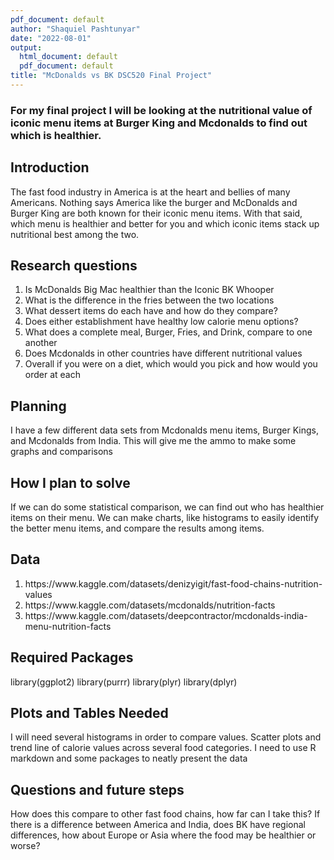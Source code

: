```yaml
---
pdf_document: default
author: "Shaquiel Pashtunyar"
date: "2022-08-01"
output:
  html_document: default
  pdf_document: default
title: "McDonalds vs BK DSC520 Final Project"
---
```


### For my final project I will be looking at the nutritional value of iconic menu items at Burger King and Mcdonalds to find out which is healthier.

## Introduction
The fast food industry in America is at the heart and bellies of many Americans. Nothing says America like the burger and McDonalds and Burger King are both known for their iconic menu items. With that said, which menu is healthier and better for you and which iconic items stack up nutritional best among the two.

## Research questions 

1) Is McDonalds Big Mac healthier than the Iconic BK Whooper
2) What is the difference in the fries between the two locations
3) What dessert items do each have and how do they compare?
4) Does either establishment have healthy low calorie menu options?
5) What does a complete meal, Burger, Fries, and Drink, compare to one another
6) Does Mcdonalds in other countries have different nutritional values
7) Overall if you were on a diet, which would you pick and how would you order at each

## Planning
I have a few different data sets from Mcdonalds menu items, Burger Kings, and Mcdonalds from India. This will give me the ammo to make some graphs and comparisons

## How I plan to solve
If we can do some statistical comparison, we can find out who has healthier items on their menu. We can make charts, like histograms to easily identify the better menu items, and compare the results among items. 

## Data 
1) https://www.kaggle.com/datasets/denizyigit/fast-food-chains-nutrition-values
2) https://www.kaggle.com/datasets/mcdonalds/nutrition-facts
3) https://www.kaggle.com/datasets/deepcontractor/mcdonalds-india-menu-nutrition-facts

## Required Packages

library(ggplot2)
library(purrr)
library(plyr)
library(dplyr)

## Plots and Tables Needed
I will need several histograms in order to compare values. Scatter plots and trend line of calorie values across several food categories. I need to use R markdown and some packages to neatly present the data

## Questions and future steps
How does this compare to other fast food chains, how far can I take this? If there is a difference between America and India, does BK have regional differences, how about Europe or Asia where the food may be healthier or worse?